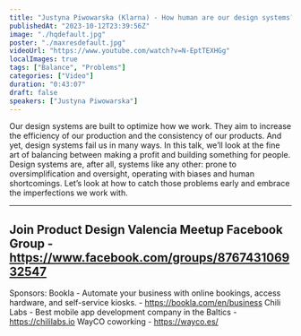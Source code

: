 ```yaml
---
title: "Justyna Piwowarska (Klarna) - How human are our design systems?"
publishedAt: "2023-10-12T23:39:56Z"
image: "./hqdefault.jpg"
poster: "./maxresdefault.jpg"
videoUrl: "https://www.youtube.com/watch?v=N-EptTEXHGg"
localImages: true
tags: ["Balance", "Problems"]
categories: ["Video"]
duration: "0:43:07"
draft: false
speakers: ["Justyna Piwowarska"]
---
```


Our design systems are built to optimize how we work. They aim to increase the efficiency of our production and the consistency of our products. And yet, design systems fail us in many ways.
In this talk, we’ll look at the fine art of balancing between making a profit and building something for people. Design systems are, after all, systems like any other: prone to oversimplification and oversight, operating with biases and human shortcomings. Let’s look at how to catch those problems early and embrace the imperfections we work with.

---

## Join Product Design Valencia Meetup Facebook Group - https://www.facebook.com/groups/876743106932547

Sponsors:
Bookla - Automate your business with online bookings, access hardware, and self-service kiosks. - https://bookla.com/en/business
Chili Labs - Best mobile app development company in the Baltics - https://chililabs.io
WayCO coworking - https://wayco.es/
